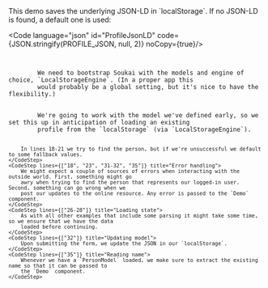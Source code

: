 
<Content>
    This demo saves the underlying JSON-LD in `localStorage`. If no JSON-LD is found, a default one is used:
</Content>

<Code language="json" id="ProfileJsonLD" code={JSON.stringify(PROFILE_JSON, null, 2)} noCopy={true}/>

<Code language="tsx" id="SoukaiLocalDemo" code={localDemoCode} className="line-numbers">
    <CodeStep lines={["9-11"]} title="Bootstrapping">
        We need to bootstrap Soukai with the models and engine of choice, `LocalStorageEngine`. (In a proper app this
        would probably be a global setting, but it's nice to have the flexibility.)
    </CodeStep>
    <CodeStep lines={["14-17", "21-23"]} title="Loading person">
        We're going to work with the model we've defined early, so we set this up in anticipation of loading an existing
        profile from the `localStorage` (via `LocalStorageEngine`).

        In lines 18-21 we try to find the person, but if we're unsuccessful we default to some fallback values.
    </CodeStep>
    <CodeStep lines={["18", "23", "31-32", "35"]} title="Error handling">
        We might expect a couple of sources of errors when interacting with the outside world. First, something might go
        awry when trying to find the person that represents our logged-in user. Second, something can go wrong when we
        post our updates to the online resource. Any error is passed to the `Demo` component.
    </CodeStep>
    <CodeStep lines={["26-28"]} title="Loading state">
        As with all other examples that include some parsing it might take some time, so we ensure that we have the data
        loaded before continuing.
    </CodeStep>
    <CodeStep lines={["32"]} title="Updating model">
        Upon submitting the form, we update the JSON in our `localStorage`.
    </CodeStep>
    <CodeStep lines={["35"]} title="Reading name">
        Whenever we have a `PersonModel` loaded, we make sure to extract the existing name so that it can be passed to
        the `Demo` component.
    </CodeStep>
</Code>
